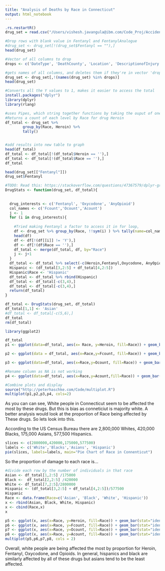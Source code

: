 ```yaml
---
title: "Analysis of Deaths by Race in Connecticut"
output: html_notebook
---
```


```r
.rs.restartR()
drug_set = read.csv("/Users/vishesh.javangula@ibm.com/Code_Proj/Accidental_Drug_Related_Deaths_2012-2018.csv", header = TRUE, sep = ",")

#Drop rows with blank value in Fentanyl and FentanylAnalogue 
#drug_set <- drug_set[!(drug_set$Fentanyl == ""),]
head(drug_set)

#Vector of all columns to drop
drops <- c('DateType', 'DeathCounty', 'Location', 'DescriptionofInjury', 'InjuryPlace', 'InjuryCounty', 'InjuryState', 'COD', 'MannerofDeath', 'DeathCityGeo', 'ResidenceCityGeo', 'InjuryCityGeo')

#gets names of all columns, and deletes them if they're in vector 'drops'
drug_set <- drug_set[,!(names(drug_set) %in% drops)]
head(drug_set)

#Converts all the Y values to 1, makes it easier to access the total
install.packages("dplyr")
library(dplyr)
library(rlang)

#uses Pipes, which string together functions by taking the ouput of one and putting it into another
#Returns a count of each level by Race for drug Heroin
df_total <- drug_set %>%
        group_by(Race, Heroin) %>%
        tally() 


#add results into new table to graph
head(df_total)
df_total <- df_total[!(df_total$Heroin == ''),]
df_total <- df_total[!(df_total$Race == ''),]
df_total

head(drug_set[["Fentanyl"]])
drug_set$Fentanyl

#TODO: Read this: https://stackoverflow.com/questions/47367579/dplyr-group-by-in-a-for-loop-r
DrugStats <- function(drug_set, df_total){
  
    
  drug_interests <- c('Fentanyl', 'Oxycodone', 'AnyOpioid')
  col_names <- c('Fcount','Ocount','Acount')
  j <- 1
  for (i in drug_interests){
    
    #Tried making Fentanyl a factor to access it in for loop, 
    df <- drug_set %>% group_by(Race, !!sym(i) ) %>% tally(name=col_names[j]) 
    head(df)
    df <- df[!(df[[i]] != 'Y'),]
    df <- df[!(df$Race == ''),]
    df_total <- merge(df_total, df, by="Race")
    j <- j+1
  }
  df_total <- df_total %>% select(-c(Heroin,Fentanyl,Oxycodone, AnyOpioid)) %>% rename(Heroin=n)
  Hispanic <- (df_total[3,2:5] + df_total[4,2:5])
  Hispanic$Race <- 'Hispanic'
  df_total <- df_total %>% rbind(Hispanic)
  df_total <- df_total[-c(3,4),] 
  df_total <- df_total[-c(3,4),] 
  return(df_total)
}

df_total <- DrugStats(drug_set, df_total)
df_total[1,1] <- 'Asian'
#df_total <- df_total[-c(5,6),]
df_total
rm(df_total)

```

```r
library(ggplot2)

df_total
p1 <- ggplot(data=df_total, aes(x= Race, y=Heroin, fill=Race)) + geom_bar(position = "dodge", stat="identity") + theme(text=element_text(size=7))  #by default, bar graphs are based off of a count, if you want to use column values as the height of a bar you need to use identity

p2 <- ggplot(data = df_total, aes(x=Race,y=Fcount, fill=Race)) + geom_bar(position = 'dodge', stat = 'identity') + theme(text=element_text(size=7))

p3 <- ggplot(data=df_total, aes(x=Race,y=Ocount, fill=Race)) + geom_bar(stat='identity') + theme(text=element_text(size=7))

#Rename column as NA is not working
p4 <- ggplot(data=df_total, aes(x=Race,y=Acount,fill=Race)) + geom_bar(stat = 'identity') + theme(text=element_text(size=7))

#Combine plots and display
source("http://peterhaschke.com/Code/multiplot.R")
multiplot(p1,p2,p3,p4, cols=2)
```



As you can can see, White people in Connecticut seem to be affected the most by these drugs. But this is bias as conneticiut is majority white. 
A better analysis would look at the proportion of Race being affected by These drugs. So lets look into this.

According to the US Census Bureau there are 2,800,000 Whites, 420,000 Blacks, 175,000 Asians, 577,500 Hispanics. 

```r
slices <- c(2800000,420000,175000,577500)
labels <- c('White','Blacks','Asians', 'Hispanic')
pie(slices, labels=labels, main="Pie Chart of Race in Connenticut")
```

So the proportion of damage to each race is...

```r
#divide each row by the number of individuals in that race 
Asian <- df_total[1,2:5] /175000
Black <-  df_total[2,2:5] /420000
White <- df_total[7,2:5]/2800000
Hispanic <- (df_total[3,2:5] + df_total[4,2:5])/577500
Hispanic
Race <- data.frame(Race=c('Asian', 'Black', 'White', 'Hispanic'))
x <- rbind(Asian, Black, White, Hispanic)
x <- cbind(Race,x)
x

p5 <- ggplot(x, aes(x=Race, y=Heroin, fill=Race)) + geom_bar(stat="identity") + labs(y='Race proportion by Heroin') + theme_minimal()
p6 <- ggplot(x, aes(x=Race, y=Fcount, fill=Race)) + geom_bar(stat="identity") + labs(y='Race proportion by Fentanyl') + theme_minimal()
p7 <- ggplot(x, aes(x=Race, y=Ocount, fill=Race)) + geom_bar(stat="identity") + labs(y='Race proportion for Oxycodone') + theme_minimal()
p8 <- ggplot(x, aes(x=Race, y=Acount, fill=Race)) + geom_bar(stat="identity") + labs(y='Race proportion for Any Opioid') + theme_minimal()
multiplot(p5,p6,p7,p8, cols = 2)
```

Overall, white people are being affected the most by proportion for Heroin, Fentanyl, Oxycodone, and Opioids. In general, hispanics and black are similarly affected by all of these drugs but asians tend to be the least affected. 




